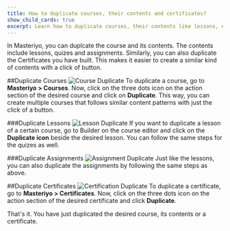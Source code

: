 ```yaml
---
title: How to duplicate courses, their contents and certificates?
show_child_cards: true
excerpt: Learn how to duplicate courses, their contents like lessons, quizes, assignments, etc and certificates.
---
```


In Masteriyo, you can duplcate the course and its contents. The contents include lessons, quizes and assignments. Similarly, you can also duplicate the Certificates you have built. This makes it easier to create a similar kind of contents with a click of button.

##Duplicate Courses
![Course Duplicate](https://user-images.githubusercontent.com/75772539/218990351-31bc971d-14af-41e0-894b-3f9b2a2c0717.png)
To duplicate a course, go to **Masteriyo > Courses**. Now, click on the three dots icon on the action section of the desired course and click on **Duplicate**. This way, you can create multiple courses that follows similar content patterns with just the click of a button.

###Duplicate Lessons
![Lesson Duplicate](https://user-images.githubusercontent.com/75772539/218990335-5532a231-9e3b-4def-896c-acf532b1b393.png)
If you want to duplicate a lesson of a certain course, go to Builder on the course editor and click on the **Duplicate icon** beside the desired lesson. You can follow the same steps for the quizes as well.

###Duplicate Assignments
![Assignment Duplicate](https://user-images.githubusercontent.com/75772539/218990371-0c95e422-874b-4774-bdf8-8c9bc484e4a4.png)
Just like the lessons, you can also duplicate the assignments by following the same steps as above.

##Duplicate Certificates
![Certification Duplicate](https://user-images.githubusercontent.com/75772539/218990361-f1de6160-a4c4-4501-bbdb-9921b24d8017.png)
To duplicate a certificate, go to **Masteriyo > Certificates**. Now, click on the three dots icon on the action section of the desired certificate and click **Duplicate**.

That's it. You have just duplicated the desired course, its contents or a certificate.

